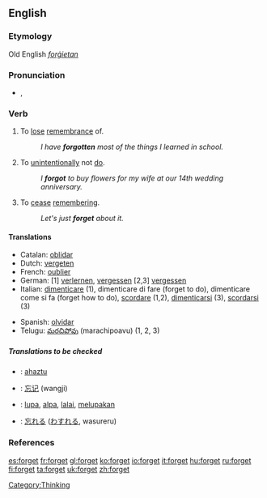 ==English==

{{rank|author|authority|pleasant|861|forget|break|Roman|wise}}

===Etymology===
Old English ''[[forġietan]]''

===Pronunciation===
*{{IPA|/ˈfoːget/}}, {{SAMPA|/"fo:get/}}

===Verb===
{{en-verb|forgets|forgetting|forgot|forgotten}}

# {{transitive}} To [[lose]] [[remembrance]] of.
#: ''I have '''forgotten''' most of the things I learned in school.''
# {{transitive}} To [[unintentionally]] not [[do]].
#: ''I '''forgot''' to buy flowers for my wife at our 14th wedding anniversary.''
# {{intransitive}} To [[cease]] [[remembering]].
#: ''Let's just '''forget''' about it.''

====Translations====
{{top}}
*Catalan: [[oblidar]]
*Dutch: [[vergeten]]
*French: [[oublier]]
*German: [1] [[verlernen]], [[vergessen]] [2,3] [[vergessen]]
*Italian: [[dimenticare]] (1), dimenticare di fare (forget to do), dimenticare come si fa (forget how to do), [[scordare]] (1,2), [[dimenticarsi]] (3), [[scordarsi]] (3)
{{mid}}
*Spanish: [[olvidar]]
*Telugu: [[మరచిపోవు]] (marachipoavu) (1, 2, 3)
{{bottom}}

=====Translations to be checked=====
{{checktrans}}

*{{ttbc|Basque}}: [[ahaztu]]
*{{ttbc|Chinese}}: [[忘记]] (wangji)
*{{ttbc|Indonesian}}: [[lupa]], [[alpa]], [[lalai]], [[lupa|melupakan]]
*{{ttbc|Japanese}}: [[忘れる]] ([[わすれる]], wasureru)

===References===
{{R:Century 1911}}
{{R:Webster 1913}}

[[Category:Thinking]]

[[es:forget]]
[[fr:forget]]
[[gl:forget]]
[[ko:forget]]
[[io:forget]]
[[it:forget]]
[[hu:forget]]
[[ru:forget]]
[[fi:forget]]
[[ta:forget]]
[[uk:forget]]
[[zh:forget]]